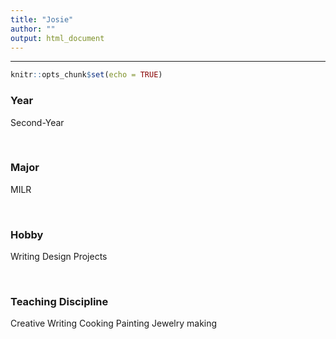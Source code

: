 ```yaml
---
title: "Josie"
author: ""
output: html_document
---
```


<hr>

```r
knitr::opts_chunk$set(echo = TRUE)
```

### Year

Second-Year

<br>

### Major

MILR

<br>

### Hobby

Writing
Design Projects

<br>

### Teaching Discipline 
Creative Writing
Cooking
Painting
Jewelry making 